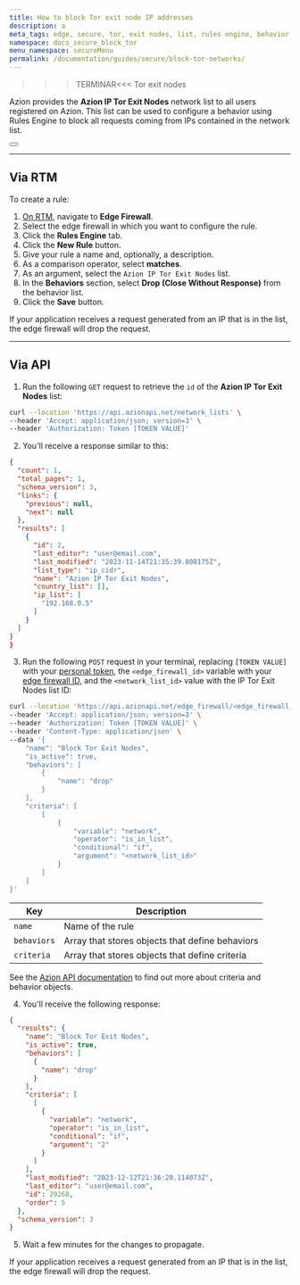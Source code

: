 ```yaml
---
title: How to block Tor exit node IP addresses
description: a
meta_tags: edge, secure, tor, exit nodes, list, rules engine, behavior
namespace: docs_secure_block_tor
menu_namespace: secureMenu
permalink: /documentation/guides/secure/block-tor-networks/
---
```



>>>TERMINAR<<< Tor exit nodes 

Azion provides the **Azion IP Tor Exit Nodes** network list to all users registered on Azion. This list can be used to configure a behavior using Rules Engine to block all requests coming from IPs contained in the network list.

<Button href="/en/documentation/products/edge-firewall/network-layer-protection/network-lists/" text="go to network lists reference" variant="secondary"></Button>

---

## Via RTM

To create a rule:

1. [On RTM](/en/documentation/products/guides/how-to-access-rtm/), navigate to **Edge Firewall**.
2. Select the edge firewall in which you want to configure the rule.
3. Click the **Rules Engine** tab.
4. Click the **New Rule** button.
5. Give your rule a name and, optionally, a description.
6. As a comparison operator, select **matches**.
7. As an argument, select the `Azion IP Tor Exit Nodes` list.
8. In the **Behaviors** section, select **Drop (Close Without Response)** from the behavior list.
9. Click the **Save** button.

If your application receives a request generated from an IP that is in the list, the edge firewall will drop the request.

---

## Via API

1. Run the following `GET` request to retrieve the `id` of the **Azion IP Tor Exit Nodes** list:

```bash
curl --location 'https://api.azionapi.net/network_lists' \
--header 'Accept: application/json; version=3' \
--header 'Authorization: Token [TOKEN VALUE]'
```

2. You'll receive a response similar to this:

```json
{
  "count": 1,
  "total_pages": 1,
  "schema_version": 3,
  "links": {
    "previous": null,
    "next": null
  },
  "results": [
    {
      "id": 2,
      "last_editor": "user@email.com",
      "last_modified": "2023-11-14T21:35:39.808175Z",
      "list_type": "ip_cidr",
      "name": "Azion IP Tor Exit Nodes",
      "country_list": [],
      "ip_list": [
        "192.168.0.5"
      ]
    }
  ]
}
}
```

3. Run the following `POST` request in your terminal, replacing `[TOKEN VALUE]` with your [personal token](/en/documentation/products/guides/personal-tokens/), the `<edge_firewall_id>` variable with your [edge firewall ID](https://api.azion.com/#58376993-e0dd-4b51-9cd3-41d86122728f), and the `<network_list_id>` value with the IP Tor Exit Nodes list ID:

```bash
curl --location 'https://api.azionapi.net/edge_firewall/<edge_firewall_id>/rules_engine' \
--header 'Accept: application/json; version=3' \
--header 'Authorization: Token [TOKEN VALUE]' \
--header 'Content-Type: application/json' \
--data '{
    "name": "Block Tor Exit Nodes",
    "is_active": true,
    "behaviors": [
        {
            "name": "drop"
        }
    ],
    "criteria": [
        [
            {
                "variable": "network",
                "operator": "is_in_list",
                "conditional": "if",
                "argument": "<network_list_id>"
            }
        ]
    ]
}'
```

| Key | Description |
| --- | --- |
| `name` | Name of the rule |
| `behaviors` | Array that stores objects that define behaviors |
| `criteria` | Array that stores objects that define criteria |

See the [Azion API documentation](https://api.azion.com/#ff2b221b-0054-407f-aad3-39cda3a9ed0f) to find out more about criteria and behavior objects.

4. You'll receive the following response:

```json
{
  "results": {
    "name": "Block Tor Exit Nodes",
    "is_active": true,
    "behaviors": [
      {
        "name": "drop"
      }
    ],
    "criteria": [
      [
        {
          "variable": "network",
          "operator": "is_in_list",
          "conditional": "if",
          "argument": "2"
        }
      ]
    ],
    "last_modified": "2023-12-12T21:36:20.114073Z",
    "last_editor": "user@email.com",
    "id": 29268,
    "order": 5
  },
  "schema_version": 3
}
```

5. Wait a few minutes for the changes to propagate.

If your application receives a request generated from an IP that is in the list, the edge firewall will drop the request.
